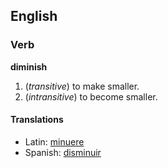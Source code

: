 ==English==
===Verb===
'''diminish'''
# (''transitive'') to make smaller.
# (''intransitive'') to become smaller.

====Translations====
* Latin: [[minuere]]
* Spanish: [[disminuir]]